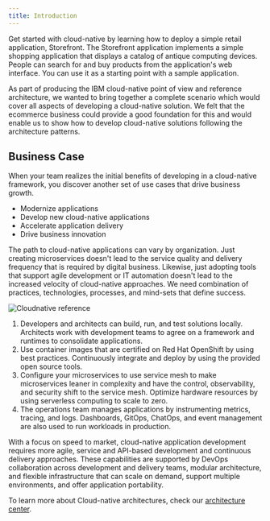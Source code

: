 ```yaml
---
title: Introduction
---
```


Get started with cloud-native by learning how to deploy a simple retail application, Storefront. The Storefront application implements a simple shopping application that displays a catalog of antique computing devices. People can search for and buy products from the application's web interface. You can use it as a starting point with a sample application.

As part of producing the IBM cloud-native point of view and reference architecture, we wanted to bring together a complete scenario which would cover all aspects of developing a cloud-native solution. We felt that the ecommerce business could provide a good foundation for this and would enable us to show how to develop cloud-native solutions following the architecture patterns.

## Business Case

When your team realizes the initial benefits of developing in a cloud-native framework, you discover another set of use cases that drive business growth.

- Modernize applications
- Develop new cloud-native applications
- Accelerate application delivery
- Drive business innovation

The path to cloud-native applications can vary by organization. Just creating microservices doesn't lead to the service quality and delivery frequency that is required by digital business. Likewise, just adopting tools that support agile development or IT automation doesn't lead to the increased velocity of cloud-native approaches. We need combination of practices, technologies, processes, and mind-sets that define success.

![Cloudnative reference](./images/cloudnative.png)

1. Developers and architects can build, run, and test solutions locally. Architects work with development teams to agree on a framework and runtimes to consolidate applications.
2. Use container images that are certified on Red Hat OpenShift by using best practices. Continuously integrate and deploy by using the provided open source tools.
3. Configure your microservices to use service mesh to make microservices leaner in complexity and have the control, observability, and security shift to the service mesh. Optimize hardware resources by using serverless computing to scale to zero.
4. The operations team manages applications by instrumenting metrics, tracing, and logs. Dashboards, GitOps, ChatOps, and event management are also used to run workloads in production.

With a focus on speed to market, cloud-native application development requires more agile, service and API-based development and continuous delivery approaches. These capabilities are supported by DevOps collaboration across development and delivery teams, modular architecture, and flexible infrastructure that can scale on demand, support multiple environments, and offer application portability.

To learn more about Cloud-native architectures, check our [architecture center](https://www.ibm.com/cloud/architecture/architectures/cloud-native/overview).
